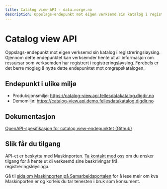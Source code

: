 ```yaml
---
title: Catalog view API - data.norge.no
description: Oppslags-endepunkt mot eigen verksemd sin katalog i registreringsløysing
---
```


# Catalog view API

<Ingress>
    Oppslags-endepunkt mot eigen verksemd sin katalog i registreringsløysing. Gjennom dette endepunktet kan verksemder
    hente ut all informasjon om ressursar som verksemden har registrert i registreringsløysing. Førebels er det berre
    mogleg å nytte dette endepunktet mot omgrepskatalogen.
</Ingress>

## Endepunkt i ulike miljø

- Produksjonsmiljø: https://catalog-view.api.fellesdatakatalog.digdir.no
- Demomiljø: https://catalog-view.api.demo.fellesdatakatalog.digdir.no

## Dokumentasjon

[OpenAPI-spesifikasjon for catalog view-endepunktet (Github)](https://github.com/Informasjonsforvaltning/catalog-view-api/blob/main/openapi.yaml)

## Slik får du tilgang

API-et er beskytta med Maskinporten. [Ta kontakt med oss](/contact) om du ønsker tilgang for å hente ut di verksemd sine beskrivingar frå registreringsløysinga.

Gå til [sida om Maskinporten på Samarbeidsportalen](https://samarbeid.digdir.no/maskinporten/maskinporten/25) for å lese meir om kva Maskinporten er og korleis du tar tenesten i bruk som konsument.
